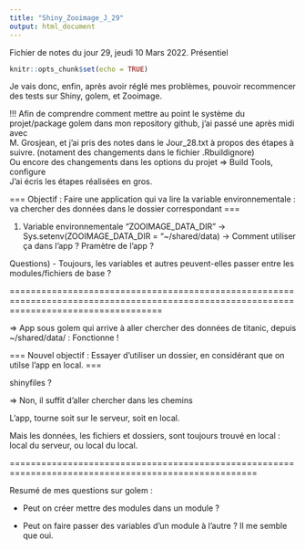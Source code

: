 ```yaml
---
title: "Shiny_Zooimage_J_29"
output: html_document
---
```


Fichier de notes du jour 29, jeudi 10 Mars 2022.    Présentiel

```r
knitr::opts_chunk$set(echo = TRUE)
```

Je vais donc, enfin, après avoir réglé mes problèmes, pouvoir recommencer des tests sur Shiny, golem, et Zooimage.


!!! Afin de comprendre comment mettre au point le système du projet/package golem dans mon repository github, j'ai passé une après midi avec \
M. Grosjean, et j'ai pris des notes dans le Jour_28.txt à propos des étapes à suivre. (notament des changements dans le fichier .Rbuildignore) \
Ou encore des changements dans les options du projet => Build Tools, configure \
J'ai écris les étapes réalisées en gros. \


=== Objectif : Faire une application qui va lire la variable environnementale : va chercher des données dans le dossier correspondant ===

 1) Variable environnementale "ZOOIMAGE_DATA_DIR"
    -> Sys.setenv(ZOOIMAGE_DATA_DIR = "~/shared/data)
    -> Comment utiliser ça dans l'app ? Pramètre de l'app ?


 Questions)
 - Toujours, les variables et autres peuvent-elles passer entre les modules/fichiers de base ?

=========================================================================================================================================

 => App sous golem qui arrive à aller chercher des données de titanic, depuis ~/shared/data/ : Fonctionne !
 

=== Nouvel objectif : Essayer d'utiliser un dossier, en considérant que on utilse l'app en local. ===

 shinyfiles ?

=> Non, il suffit d'aller chercher dans les chemins

L'app, tourne soit sur le serveur, soit en local.

Mais les données, les fichiers et dossiers, sont toujours trouvé en local : local du serveur, ou local du local.

=====================================================================================================



Resumé de mes questions sur golem :

- Peut on créer mettre des modules dans un module ?

- Peut on faire passer des variables d'un module à l'autre ? Il me semble que oui.
